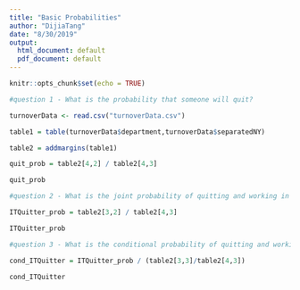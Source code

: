 ---
title: "Basic Probabilities"
author: "DijiaTang"
date: "8/30/2019"
output:
  html_document: default
  pdf_document: default
---

```{r setup, include=FALSE}
knitr::opts_chunk$set(echo = TRUE)
```




```{r cars}
#question 1 - What is the probability that someone will quit?

turnoverData <- read.csv("turnoverData.csv")

table1 = table(turnoverData$department,turnoverData$separatedNY)

table2 = addmargins(table1)

quit_prob = table2[4,2] / table2[4,3]

quit_prob

#question 2 - What is the joint probability of quitting and working in IT?

ITQuitter_prob = table2[3,2] / table2[4,3]

ITQuitter_prob

#question 3 - What is the conditional probability of quitting and working in IT?

cond_ITQuitter = ITQuitter_prob / (table2[3,3]/table2[4,3])

cond_ITQuitter
```


